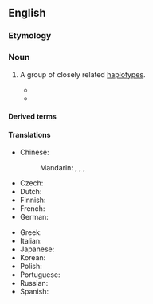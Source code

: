 ==English==
{{wikipedia}}

===Etymology===
{{prefix|en|haplo|group}}

===Noun===
{{en-noun}}

# {{lb|en|genetics}} A group of closely related [[haplotype]]s.
#* {{quote-book|en|title=Introduction to Molecular Immunology|author=Alfred Nisonoff|year=1984|passage=A '''haplogroup''' comprises the genes present on one chromosome.|page=128}}
#* {{quote-journal|en|title=mtDNA Variation of Aboriginal Siberians Reveals Distinct Genetic Affinities with Native Americans|journal=American Journal of Human Genetics|volume=53|page=591|year=1993|passage=The earlier Amerind migration carried with it only four Asian haplotypes, which subsequently evolved into Amerind-specific '''haplogroups''' A, B, C, and D.}}

====Derived terms====
{{der2|en
|subhaplogroup
|parahaplogroup
|interhaplogroup
|intrahaplogroup
|macrohaplogroup
|superhaplogroup}}

====Translations====
{{trans-top|group of haplotypes}}
* Chinese:
*: Mandarin: {{t|cmn|單倍群|sc=Hani}}, {{t|cmn|单倍群|tr=dānbèiqún|sc=Hani}}, {{t|cmn|單體群|sc=Hani}}, {{t|cmn|单体群|tr=dāntǐqún|sc=Hani}}
* Czech: {{t|cs|haploskupina}}
* Dutch: {{t|nl|haplogroep}}
* Finnish: {{t|fi|haploryhmä}}
* French: {{t+|fr|haplogroupe|f}}
* German: {{t|de|Haplogruppe|f}}
{{trans-mid}}
* Greek: {{t+|el|απλοομάδα|f}}
* Italian: {{t|it|halpogruppo|m}}
* Japanese: {{t|ja|ハプログループ|tr=hapurogurūpu|sc=Jpan}}
* Korean: {{t|ko|하플로그룹|sc=Kore}}
* Polish: {{t|pl|haplogrupa}}
* Portuguese: {{t|pt|haplogrupo}}
* Russian: {{t+|ru|гаплогру́ппа|f}}
* Spanish: {{t|es|haplogrupo|m}}
{{trans-bottom}}